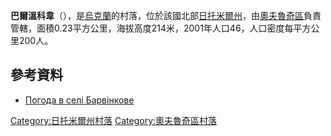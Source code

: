 {{coord|51|19|48|N|28|38|1|E|scale:30000|display=title}}

'''巴爾溫科韋'''（{{lang-uk|Барвінкове}}），是[[烏克蘭|烏克蘭]]的村落，位於該國北部[[日托米爾州|日托米爾州]]，由[[奧夫魯奇區|奧夫魯奇區]]負責管轄，面積0.23平方公里，海拔高度214米，2001年人口46，人口密度每平方公里200人。

==參考資料==
* [http://weather.in.ua/ua/zhitomirskaja/681 Погода в селі Барвінкове] {{Wayback|url=http://weather.in.ua/ua/zhitomirskaja/681 |date=20111219153631 }}

{{DEFAULTSORT:Барвінкове}}
[[Category:日托米爾州村落|Category:日托米爾州村落]]
[[Category:奧夫魯奇區村落|Category:奧夫魯奇區村落]]


{{Zhytomyr-geo-stub}}